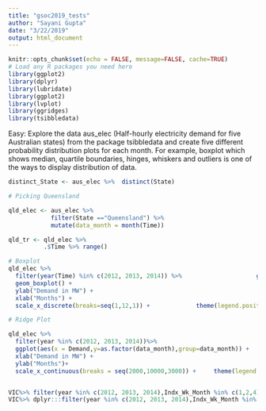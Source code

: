```yaml
---
title: "gsoc2019_tests"
author: "Sayani Gupta"
date: "3/22/2019"
output: html_document
---
```



```r
knitr::opts_chunk$set(echo = FALSE, message=FALSE, cache=TRUE)
# Load any R packages you need here
library(ggplot2)
library(dplyr)
library(lubridate)
library(ggplot2)
library(lvplot)
library(ggridges)
library(tsibbledata)
```


Easy: Explore the data aus_elec (Half-hourly electricity demand for five Australian states) from the package tsibbledata and create five different probability distribution plots for each month. For example, boxplot which shows median, quartile boundaries, hinges, whiskers and outliers is one of the ways to display distribution of data. 


```r

distinct_State <- aus_elec %>%  distinct(State)

# Picking Queensland 

qld_elec <- aus_elec %>%
            filter(State =="Queensland") %>%
            mutate(data_month = month(Time))

qld_tr <- qld_elec %>%
          .$Time %>% range()

# Boxplot
qld_elec %>%
  filter(year(Time) %in% c(2012, 2013, 2014)) %>%                     ggplot(aes(as.factor(data_month),Demand))+
  geom_boxplot() + 
  ylab("Demand in MW") +
  xlab("Months") +
  scale_x_discrete(breaks=seq(1,12,1)) +             theme(legend.position = "bottom",strip.text = element_text(size = 7, margin = margin())) + ggtitle("Boxplot of the demand for QLD")

# Ridge Plot

qld_elec %>% 
  filter(year %in% c(2012, 2013, 2014))%>% 
  ggplot(aes(x = Demand,y=as.factor(data_month),group=data_month)) +   geom_density_ridges2() +
  xlab("Demand in MW") +
  ylab("Months")+ 
  scale_x_continuous(breaks = seq(2000,10000,3000)) +     theme(legend.position = "bottom",strip.text = element_text(size = 7, margin = margin())) + ggtitle("(e) Ridge plot")


VIC%>% filter(year %in% c(2012, 2013, 2014),Indx_Wk_Month %in% c(1,2,4))%>% ggplot(aes(as.factor(Indx_Day_Month),OperationalLessIndustrial)) + geom_violin(alpha = 0.03)+ facet_wrap(~Indx_Wk_Month,nrow=3) + ylab("") + xlab("Days of the Month") + theme(legend.position = "bottom",strip.text = element_text(size = 7, margin = margin())) + scale_x_discrete(breaks=seq(0,31,5))+ scale_y_continuous(breaks = seq(2000,9000,2000))+ ggtitle("(d) Violin plot")
VIC%>% dplyr:::filter(year %in% c(2012, 2013, 2014),Indx_Wk_Month %in% c(1,2,5),Indx_Wk_Yr <20)%>% ggplot(aes(x=OperationalLessIndustrial,y=as.factor(Indx_Wk_Yr),group=Indx_Wk_Yr)) + geom_density_ridges2() +facet_wrap(~Indx_Wk_Month) + xlab("Electricity Demand [KWh]") + ylab("Weeks of the Year") + scale_x_continuous(breaks = seq(2000,10000,3000)) + theme(legend.position = "bottom",strip.text = element_text(size = 7, margin = margin())) + ggtitle("(e) Ridge plot")







```

